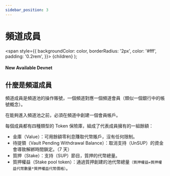 ```yaml
---
sidebar_position: 3
---
```


# 頻道成員

  <span
    style={{
      backgroundColor: color,
      borderRadius: '2px',
      color: '#fff',
      padding: '0.2rem',
    }}>
    {children}
  </span>
);

#### New Available <Highlight color="#25c2a0">Devnet</Highlight>

## 什麼是頻道成員

頻道成員是頻道池的操作賬號，一個頻道對應一個頻道會員（類似一個銀行中的帳號概念）。

在能夠進入頻道池之前，必須在頻道中創建一個會員帳戶。

每個成員都有四種類型的 Token 保險庫，組成了代表成員擁有的一組餘額：

* 金庫（Value）：可用餘額零利息賺取代幣賬戶，沒有任何限制。
* 待提領（Vault Pending Withdrawal Balance）：取消支持（UnSUP）的資金會導致解綁時間鎖定。（7 天）
* 質押（Stake）：支持（SUP）節目，質押的代幣總量。
* 質押權益（Stake pool token）：通過質押創建的池代幣總量`（質押權益=質押權益代幣數量*質押權益代幣價格）`。
